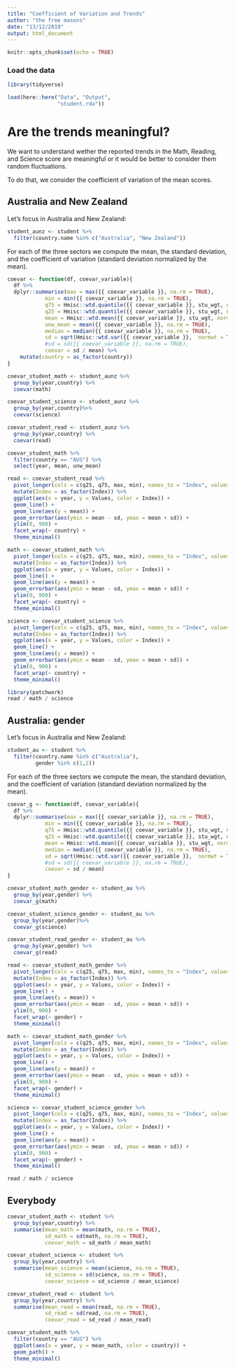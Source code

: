```yaml
---
title: "Coefficient of Variation and Trends"
author: "the free masons"
date: "13/12/2019"
output: html_document
---
```


```r
knitr::opts_chunk$set(echo = TRUE)
```

### Load the data

```r
library(tidyverse)
```

```r
load(here::here("Data", "Output",
                "student.rda"))
```


# Are the trends meaningful?

We want to understand wether the reported trends in the Math, Reading, and Science score are meaningful or it would be better to consider them random fluctuations.

To do that, we consider the coefficient of variation of the mean scores.

## Australia and New Zealand

Let's focus in Australia and New Zealand:

```r
student_aunz <- student %>%
  filter(country.name %in% c("Australia", "New Zealand"))
```

For each of the three sectors we compute the mean, the standard deviation, and the coefficient of variation (standard deviation normalized by the mean).

```r
coevar <- function(df, coevar_variable){
  df %>%
  dplyr::summarise(max = max({{ coevar_variable }}, na.rm = TRUE),
            min = min({{ coevar_variable }}, na.rm = TRUE),
            q75 = Hmisc::wtd.quantile({{ coevar_variable }}, stu_wgt, normwt = TRUE)[4],
            q25 = Hmisc::wtd.quantile({{ coevar_variable }}, stu_wgt, normwt = TRUE)[2],
            mean = Hmisc::wtd.mean({{ coevar_variable }}, stu_wgt, normwt = TRUE),
            unw_mean = mean({{ coevar_variable }}, na.rm = TRUE),
            median = median({{ coevar_variable }}, na.rm = TRUE),
            sd = sqrt(Hmisc::wtd.var({{ coevar_variable }},  normwt = TRUE)),
            #sd = sd({{ coevar_variable }}, na.rm = TRUE),
            coevar = sd / mean) %>%
    mutate(country = as_factor(country))
}
```


```r
coevar_student_math <- student_aunz %>%
  group_by(year,country) %>%
  coevar(math)

coevar_student_science <- student_aunz %>%
  group_by(year,country)%>%
  coevar(science)

coevar_student_read <- student_aunz %>%
  group_by(year,country) %>%
  coevar(read)
```

```r
coevar_student_math %>%
  filter(country == "AUS") %>%
  select(year, mean, unw_mean) 
```



```r
read <- coevar_student_read %>%
  pivot_longer(cols = c(q25, q75, max, min), names_to = "Index", values_to = "Values") %>%
  mutate(Index = as_factor(Index)) %>%
  ggplot(aes(x = year, y = Values, color = Index)) +
  geom_line() +
  geom_line(aes(y = mean)) +
  geom_errorbar(aes(ymin = mean - sd, ymax = mean + sd)) +
  ylim(0, 900) +
  facet_wrap(~ country) +
  theme_minimal()

math <- coevar_student_math %>%
  pivot_longer(cols = c(q25, q75, max, min), names_to = "Index", values_to = "Values") %>%
  mutate(Index = as_factor(Index)) %>%
  ggplot(aes(x = year, y = Values, color = Index)) +
  geom_line() +
  geom_line(aes(y = mean)) +
  geom_errorbar(aes(ymin = mean - sd, ymax = mean + sd)) +
  ylim(0, 900) +
  facet_wrap(~ country) +
  theme_minimal()

science <- coevar_student_science %>%
  pivot_longer(cols = c(q25, q75, max, min), names_to = "Index", values_to = "Values") %>%
  mutate(Index = as_factor(Index)) %>%
  ggplot(aes(x = year, y = Values, color = Index)) +
  geom_line() +
  geom_line(aes(y = mean)) +
  geom_errorbar(aes(ymin = mean - sd, ymax = mean + sd)) +
  ylim(0, 900) +
  facet_wrap(~ country) +
  theme_minimal()
```

```r
library(patchwork)
read / math / science
```


## Australia: gender

Let's focus in Australia and New Zealand:

```r
student_au <- student %>%
  filter(country.name %in% c("Australia"),
         gender %in% c(1,2))
```

For each of the three sectors we compute the mean, the standard deviation, and the coefficient of variation (standard deviation normalized by the mean).

```r
coevar_g <- function(df, coevar_variable){
  df %>%
  dplyr::summarise(max = max({{ coevar_variable }}, na.rm = TRUE),
            min = min({{ coevar_variable }}, na.rm = TRUE),
            q75 = Hmisc::wtd.quantile({{ coevar_variable }}, stu_wgt, normwt = TRUE)[4],
            q25 = Hmisc::wtd.quantile({{ coevar_variable }}, stu_wgt, normwt = TRUE)[2],
            mean = Hmisc::wtd.mean({{ coevar_variable }}, stu_wgt, normwt = TRUE),
            median = median({{ coevar_variable }}, na.rm = TRUE),
            sd = sqrt(Hmisc::wtd.var({{ coevar_variable }},  normwt = TRUE)),
            #sd = sd({{ coevar_variable }}, na.rm = TRUE),
            coevar = sd / mean)
}
```


```r
coevar_student_math_gender <- student_au %>%
  group_by(year,gender) %>%
  coevar_g(math)

coevar_student_science_gender <- student_au %>%
  group_by(year,gender)%>%
  coevar_g(science)

coevar_student_read_gender <- student_au %>%
  group_by(year,gender) %>%
  coevar_g(read)
```


```r
read <- coevar_student_math_gender %>%
  pivot_longer(cols = c(q25, q75, max, min), names_to = "Index", values_to = "Values") %>%
  mutate(Index = as_factor(Index)) %>%
  ggplot(aes(x = year, y = Values, color = Index)) +
  geom_line() +
  geom_line(aes(y = mean)) +
  geom_errorbar(aes(ymin = mean - sd, ymax = mean + sd)) +
  ylim(0, 900) +
  facet_wrap(~ gender) +
  theme_minimal()

math <- coevar_student_math_gender %>%
  pivot_longer(cols = c(q25, q75, max, min), names_to = "Index", values_to = "Values") %>%
  mutate(Index = as_factor(Index)) %>%
  ggplot(aes(x = year, y = Values, color = Index)) +
  geom_line() +
  geom_line(aes(y = mean)) +
  geom_errorbar(aes(ymin = mean - sd, ymax = mean + sd)) +
  ylim(0, 900) +
  facet_wrap(~ gender) +
  theme_minimal()

science <- coevar_student_science_gender %>%
  pivot_longer(cols = c(q25, q75, max, min), names_to = "Index", values_to = "Values") %>%
  mutate(Index = as_factor(Index)) %>%
  ggplot(aes(x = year, y = Values, color = Index)) +
  geom_line() +
  geom_line(aes(y = mean)) +
  geom_errorbar(aes(ymin = mean - sd, ymax = mean + sd)) +
  ylim(0, 900) +
  facet_wrap(~ gender) +
  theme_minimal()
```

```r
read / math / science
```

## Everybody



```r
coevar_student_math <- student %>%
  group_by(year,country) %>%
  summarise(mean_math = mean(math, na.rm = TRUE),
            sd_math = sd(math, na.rm = TRUE),
            coevar_math = sd_math / mean_math)

coevar_student_science <- student %>%
  group_by(year,country) %>%
  summarise(mean_science = mean(science, na.rm = TRUE),
            sd_science = sd(science, na.rm = TRUE),
            coevar_science = sd_science / mean_science)

coevar_student_read <- student %>%
  group_by(year,country) %>%
  summarise(mean_read = mean(read, na.rm = TRUE),
            sd_read = sd(read, na.rm = TRUE),
            coevar_read = sd_read / mean_read)

coevar_student_math %>%
  filter(country == "AUS") %>%
  ggplot(aes(x = year, y = mean_math, color = country)) +
  geom_path() +
  theme_minimal()
```